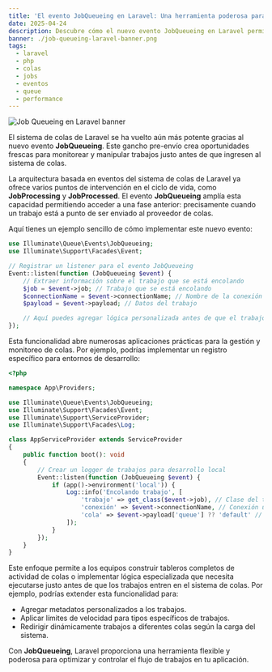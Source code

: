 ```yaml
---
title: 'El evento JobQueueing en Laravel: Una herramienta poderosa para la gestión de colas'
date: 2025-04-24
description: Descubre cómo el nuevo evento JobQueueing en Laravel permite un control más preciso sobre las colas y los trabajos antes de ser enviados al sistema de colas.
banner: ./job-queueing-laravel-banner.png
tags:
  - laravel
  - php
  - colas
  - jobs
  - eventos
  - queue
  - performance
---
```


![Job Queueing en Laravel banner](./job-queueing-laravel-banner.png 'Job Queueing en Laravel')

El sistema de colas de Laravel se ha vuelto aún más potente gracias al nuevo evento **JobQueueing**. Este gancho pre-envío crea oportunidades frescas para monitorear y manipular trabajos justo antes de que ingresen al sistema de colas.

La arquitectura basada en eventos del sistema de colas de Laravel ya ofrece varios puntos de intervención en el ciclo de vida, como **JobProcessing** y **JobProcessed**. El evento **JobQueueing** amplía esta capacidad permitiendo acceder a una fase anterior: precisamente cuando un trabajo está a punto de ser enviado al proveedor de colas.

Aquí tienes un ejemplo sencillo de cómo implementar este nuevo evento:

```php
use Illuminate\Queue\Events\JobQueueing;
use Illuminate\Support\Facades\Event;

// Registrar un listener para el evento JobQueueing
Event::listen(function (JobQueueing $event) {
    // Extraer información sobre el trabajo que se está encolando
    $job = $event->job; // Trabajo que se está encolando
    $connectionName = $event->connectionName; // Nombre de la conexión de la cola
    $payload = $event->payload; // Datos del trabajo

    // Aquí puedes agregar lógica personalizada antes de que el trabajo entre en la cola
});
```

Esta funcionalidad abre numerosas aplicaciones prácticas para la gestión y monitoreo de colas. Por ejemplo, podrías implementar un registro específico para entornos de desarrollo:

```php
<?php

namespace App\Providers;

use Illuminate\Queue\Events\JobQueueing;
use Illuminate\Support\Facades\Event;
use Illuminate\Support\ServiceProvider;
use Illuminate\Support\Facades\Log;

class AppServiceProvider extends ServiceProvider
{
    public function boot(): void
    {
        // Crear un logger de trabajos para desarrollo local
        Event::listen(function (JobQueueing $event) {
            if (app()->environment('local')) {
                Log::info('Encolando trabajo', [
                    'trabajo' => get_class($event->job), // Clase del trabajo
                    'conexión' => $event->connectionName, // Conexión utilizada
                    'cola' => $event->payload['queue'] ?? 'default' // Nombre de la cola
                ]);
            }
        });
    }
}
```

Este enfoque permite a los equipos construir tableros completos de actividad de colas o implementar lógica especializada que necesita ejecutarse justo antes de que los trabajos entren en el sistema de colas. Por ejemplo, podrías extender esta funcionalidad para:

- Agregar metadatos personalizados a los trabajos.
- Aplicar límites de velocidad para tipos específicos de trabajos.
- Redirigir dinámicamente trabajos a diferentes colas según la carga del sistema.

Con **JobQueueing**, Laravel proporciona una herramienta flexible y poderosa para optimizar y controlar el flujo de trabajos en tu aplicación.